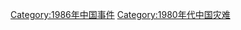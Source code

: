 {{Portal|中國}}
{{Year by category
|m=1
|c=9
|d=8
|y=6
|cat=中国灾难
|sortkey=China
|parent=20世纪各年中国灾难
|subcat=1986年各国灾难
}}

[[Category:1986年中国事件|Category:1986年中国事件]]
[[Category:1980年代中国灾难|Category:1980年代中国灾难]]